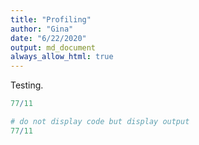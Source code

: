 ```yaml
---
title: "Profiling"
author: "Gina"
date: "6/22/2020"
output: md_document
always_allow_html: true
---
```

Testing.


```r
77/11
```

```r
# do not display code but display output
77/11
```
